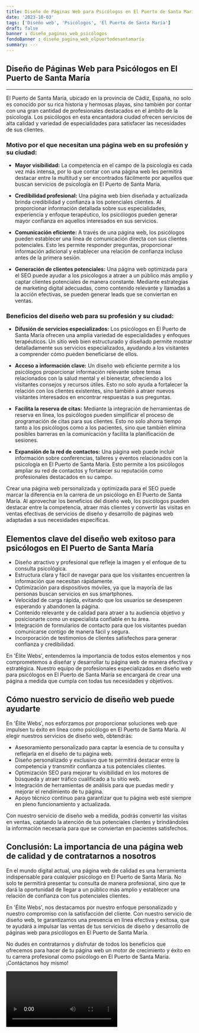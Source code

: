 ```yaml
---
title: Diseño de Páginas Web para Psicólogos en El Puerto de Santa María
date: '2023-10-03'
tags: ['Diseño web', 'Psicólogos', 'El Puerto de Santa María']
draft: false
banner : diseño_paginas_web_psicólogos
fondoBanner : diseño_pagina_web_elpuertodesantamaría
summary: ---
---
```


## Diseño de Páginas Web para Psicólogos en El Puerto de Santa María

---

El Puerto de Santa María, ubicado en la provincia de Cádiz, España, no solo es conocido por su rica historia y hermosas playas, sino también por contar con una gran cantidad de profesionales destacados en el ámbito de la psicología. Los psicólogos en esta encantadora ciudad ofrecen servicios de alta calidad y variedad de especialidades para satisfacer las necesidades de sus clientes.

### Motivo por el que necesitan una página web en su profesión y su ciudad:

- **Mayor visibilidad:** La competencia en el campo de la psicología es cada vez más intensa, por lo que contar con una página web les permitirá destacar entre la multitud y ser encontrados fácilmente por aquellos que buscan servicios de psicología en El Puerto de Santa María.

- **Credibilidad profesional:** Una página web bien diseñada y actualizada brinda credibilidad y confianza a los potenciales clientes. Al proporcionar información detallada sobre sus especialidades, experiencia y enfoque terapéutico, los psicólogos pueden generar mayor confianza en aquellos interesados en sus servicios.

- **Comunicación eficiente:** A través de una página web, los psicólogos pueden establecer una línea de comunicación directa con sus clientes potenciales. Esto les permite responder preguntas, proporcionar información adicional y establecer una relación de confianza incluso antes de la primera sesión.

- **Generación de clientes potenciales:** Una página web optimizada para el SEO puede ayudar a los psicólogos a atraer a un público más amplio y captar clientes potenciales de manera constante. Mediante estrategias de marketing digital adecuadas, como contenido relevante y llamadas a la acción efectivas, se pueden generar leads que se conviertan en ventas.

### Beneficios del diseño web para su profesión y su ciudad:

- **Difusión de servicios especializados:** Los psicólogos en El Puerto de Santa María ofrecen una amplia variedad de especialidades y enfoques terapéuticos. Un sitio web bien estructurado y diseñado permite mostrar detalladamente sus servicios especializados, ayudando a los visitantes a comprender cómo pueden beneficiarse de ellos.

- **Acceso a información clave:** Un diseño web eficiente permite a los psicólogos proporcionar información relevante sobre temas relacionados con la salud mental y el bienestar, ofreciendo a los visitantes consejos y recursos útiles. Esto no solo ayuda a fortalecer la relación con los clientes existentes, sino también a atraer nuevos visitantes interesados en encontrar respuestas a sus preguntas.

- **Facilita la reserva de citas:** Mediante la integración de herramientas de reserva en línea, los psicólogos pueden simplificar el proceso de programación de citas para sus clientes. Esto no solo ahorra tiempo tanto a los psicólogos como a los pacientes, sino que también elimina posibles barreras en la comunicación y facilita la planificación de sesiones.

- **Expansión de la red de contactos:** Una página web puede incluir información sobre conferencias, talleres y eventos relacionados con la psicología en El Puerto de Santa María. Esto permite a los psicólogos ampliar su red de contactos y fortalecer su reputación como profesionales destacados en su campo.

Crear una página web personalizada y optimizada para el SEO puede marcar la diferencia en la carrera de un psicólogo en El Puerto de Santa María. Al aprovechar los beneficios del diseño web, los psicólogos pueden destacar entre la competencia, atraer más clientes y convertir las visitas en ventas efectivas de servicios de diseño y desarrollo de páginas web adaptadas a sus necesidades específicas.

<GifSeo />

<Cta />

## Elementos clave del diseño web exitoso para psicólogos en El Puerto de Santa María

- Diseño atractivo y profesional que refleje la imagen y el enfoque de tu consulta psicológica.
- Estructura clara y fácil de navegar para que los visitantes encuentren la información que necesitan rápidamente.
- Optimización para dispositivos móviles, ya que la mayoría de las personas buscan servicios en sus smartphones.
- Velocidad de carga rápida, evitando que los usuarios se desesperen esperando y abandonen la página.
- Contenido relevante y de calidad para atraer a tu audiencia objetivo y posicionarte como un especialista confiable en tu área.
- Integración de formularios de contacto para que los visitantes puedan comunicarse contigo de manera fácil y segura.
- Incorporación de testimonios de clientes satisfechos para generar confianza y credibilidad.

En 'Élite Webs', entendemos la importancia de todos estos elementos y nos comprometemos a diseñar y desarrollar tu página web de manera efectiva y estratégica. Nuestro equipo de profesionales especializados en diseño web para psicólogos en El Puerto de Santa María se encargará de crear una página a medida que cumpla con todas tus necesidades y objetivos.

## Cómo nuestro servicio de diseño web puede ayudarte

En 'Élite Webs', nos esforzamos por proporcionar soluciones web que impulsen tu éxito en línea como psicólogo en El Puerto de Santa María. Al elegir nuestros servicios de diseño web, obtendrás:

- Asesoramiento personalizado para captar la esencia de tu consulta y reflejarla en el diseño de tu página web.
- Diseño personalizado y exclusivo que te permitirá destacar entre la competencia y transmitir confianza a tus potenciales clientes.
- Optimización SEO para mejorar tu visibilidad en los motores de búsqueda y atraer tráfico cualificado a tu sitio web.
- Integración de herramientas de análisis para que puedas medir y mejorar el rendimiento de tu página.
- Apoyo técnico continuo para garantizar que tu página web esté siempre en pleno funcionamiento y actualizada.

Con nuestro servicio de diseño web a medida, podrás convertir las visitas en ventas, captando la atención de tus potenciales clientes y brindándoles la información necesaria para que se conviertan en pacientes satisfechos.

## Conclusión: La importancia de una página web de calidad y de contratarnos a nosotros

En el mundo digital actual, una página web de calidad es una herramienta indispensable para cualquier psicólogo en El Puerto de Santa María. No solo te permitirá presentar tu consulta de manera profesional, sino que te dará la oportunidad de llegar a un público más amplio y establecer una relación de confianza con tus potenciales clientes.

En 'Élite Webs', nos destacamos por nuestro enfoque personalizado y nuestro compromiso con la satisfacción del cliente. Con nuestro servicio de diseño web, te garantizamos una presencia en línea efectiva y exitosa, que te ayudará a impulsar las ventas de tus servicios de diseño y desarrollo de páginas web para psicólogos en El Puerto de Santa María.

No dudes en contratarnos y disfrutar de todos los beneficios que ofrecemos para hacer de tu página web un motor de crecimiento y éxito en tu carrera profesional como psicólogo en El Puerto de Santa María. ¡Contáctanos hoy mismo!

<Video />

<CtaBot job='Psicólogos' city='El Puerto de Santa María'/>

<Gmaps query='El Puerto de Santa María+españa+maps' />